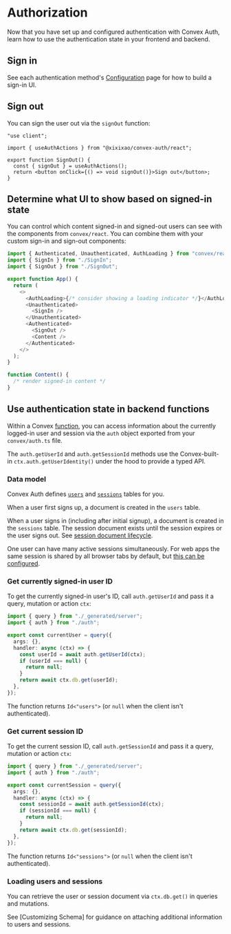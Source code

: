 # Authorization

Now that you have set up and configured authentication with Convex Auth, learn
how to use the authentication state in your frontend and backend.

## Sign in

See each authentication method's [Configuration](/config) page for how to build
a sign-in UI.

## Sign out

You can sign the user out via the `signOut` function:

```tsx filename="src/SignOut.tsx"
"use client";

import { useAuthActions } from "@xixixao/convex-auth/react";

export function SignOut() {
  const { signOut } = useAuthActions();
  return <button onClick={() => void signOut()}>Sign out</button>;
}
```

## Determine what UI to show based on signed-in state

You can control which content signed-in and signed-out users can see with the
components from `convex/react`. You can combine them with your custom sign-in
and sign-out components:

```ts filename="src/App.tsx"
import { Authenticated, Unauthenticated, AuthLoading } from "convex/react";
import { SignIn } from "./SignIn";
import { SignOut } from "./SignOut";

export function App() {
  return (
    <>
      <AuthLoading>{/* consider showing a loading indicator */}</AuthLoading>
      <Unauthenticated>
        <SignIn />
      </Unauthenticated>
      <Authenticated>
        <SignOut />
        <Content />
      </Authenticated>
    </>
  );
}

function Content() {
  /* render signed-in content */
}
```

## Use authentication state in backend functions

Within a Convex [function](https://docs.convex.dev/functions), you can access
information about the currently logged-in user and session via the `auth` object
exported from your `convex/auth.ts` file.

The `auth.getUserId` and `auth.getSessionId` methods use the Convex-built-in
`ctx.auth.getUserIdentity()` under the hood to provide a typed API.

### Data model

Convex Auth defines [`users`](/api_reference/server#users) and
[`sessions`](<(/api_reference/server#sessions)>) tables for you.

When a user first signs up, a document is created in the `users` table.

When a user signs in (including after initial signup), a document is created in
the `sessions` table. The session document exists until the session expires or
the user signs out. See
[session document lifecycle](/advanced#session-document-lifecycle).

One user can have many active sessions simultaneously. For web apps the same
session is shared by all browser tabs by default, but
[this can be configured](http://localhost:3000/auth/api_reference/react#convexauthprovider).

### Get currently signed-in user ID

To get the currently signed-in user's ID, call `auth.getUserId` and pass it a
query, mutation or action `ctx`:

```ts filename="convex/myFunctions.tsx"
import { query } from "./_generated/server";
import { auth } from "./auth";

export const currentUser = query({
  args: {},
  handler: async (ctx) => {
    const userId = await auth.getUserId(ctx);
    if (userId === null) {
      return null;
    }
    return await ctx.db.get(userId);
  },
});
```

The function returns `Id<"users">` (or `null` when the client isn't
authenticated).

### Get current session ID

To get the current session ID, call `auth.getSessionId` and pass it a query,
mutation or action `ctx`:

```ts filename="convex/myFunctions.tsx"
import { query } from "./_generated/server";
import { auth } from "./auth";

export const currentSession = query({
  args: {},
  handler: async (ctx) => {
    const sessionId = await auth.getSessionId(ctx);
    if (sessionId === null) {
      return null;
    }
    return await ctx.db.get(sessionId);
  },
});
```

The function returns `Id<"sessions">` (or `null` when the client isn't
authenticated).

### Loading users and sessions

You can retrieve the user or session document via `ctx.db.get()` in queries and
mutations.

See [Customizing Schema] for guidance on attaching additional information to
users and sessions.
